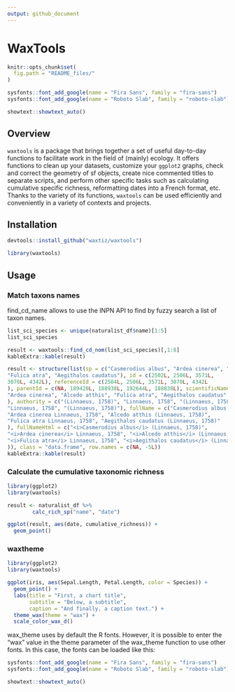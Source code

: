 ```yaml
---
output: github_document
---
```


<!-- README.md is generated from README.Rmd. Please edit that file -->

WaxTools
======

```r
knitr::opts_chunk$set(
  fig.path = "README_files/"
)

sysfonts::font_add_google(name = "Fira Sans", family = "fira-sans")
sysfonts::font_add_google(name = "Roboto Slab", family = "roboto-slab")

showtext::showtext_auto()

```

## Overview

`waxtools` is a package that brings together a set of useful day-to-day functions to facilitate work in the field of (mainly) ecology. It offers functions to clean up your datasets, customize your `ggplot2` graphs, check and correct the geometry of sf objects, create nice commented titles to separate scripts, and perform other specific tasks such as calculating cumulative specific richness, reformatting dates into a French format, etc. Thanks to the variety of its functions, `waxtools` can be used efficiently and conveniently in a variety of contexts and projects.


## Installation
```r
devtools::install_github("waxtiz/waxtools")
```

```r
library(waxtools)
```


## Usage

### Match taxons names
find_cd_name allows to use the INPN API to find by fuzzy search a list of taxon names.

```r
list_sci_species <- unique(naturalist_df$name)[1:5]
list_sci_species
```
```r
result <- waxtools::find_cd_nom(list_sci_species)[,1:8]
kableExtra::kable(result)
```

```r
result <- structure(list(sp = c("Casmerodius albus", "Ardea cinerea", "Alcedo atthis",
"Fulica atra", "Aegithalos caudatus"), id = c(2502L, 2506L, 3571L,
3070L, 4342L), referenceId = c(2504L, 2506L, 3571L, 3070L, 4342L
), parentId = c(NA, 189420L, 188938L, 192644L, 188838L), scientificName = c("Casmerodius albus",
"Ardea cinerea", "Alcedo atthis", "Fulica atra", "Aegithalos caudatus"
), authority = c("(Linnaeus, 1758)", "Linnaeus, 1758", "(Linnaeus, 1758)",
"Linnaeus, 1758", "(Linnaeus, 1758)"), fullName = c("Casmerodius albus (Linnaeus, 1758)",
"Ardea cinerea Linnaeus, 1758", "Alcedo atthis (Linnaeus, 1758)",
"Fulica atra Linnaeus, 1758", "Aegithalos caudatus (Linnaeus, 1758)"
), fullNameHtml = c("<i>Casmerodius albus</i> (Linnaeus, 1758)",
"<i>Ardea cinerea</i> Linnaeus, 1758", "<i>Alcedo atthis</i> (Linnaeus, 1758)",
"<i>Fulica atra</i> Linnaeus, 1758", "<i>Aegithalos caudatus</i> (Linnaeus, 1758)"
)), class = "data.frame", row.names = c(NA, -5L))
kableExtra::kable(result)
```

### Calculate the cumulative taxonomic richness

```r
library(ggplot2)
library(waxtools)

result <- naturalist_df %>%
        calc_rich_sp("name", "date")

ggplot(result, aes(date, cumulative_richness)) +
  geom_point()

```

### waxtheme
```r
library(ggplot2)
library(waxtools)

ggplot(iris, aes(Sepal.Length, Petal.Length, color = Species)) +
  geom_point() +
  labs(title = "First, a chart title",
       subtitle = "Below, a subtitle",
       caption = "And finally, a caption text.") +
  theme_wax(theme = "wax") +
  scale_color_wax_d()
```

wax_theme uses by default the R fonts. However, it is possible to enter the "wax" value in the theme parameter of the wax_theme function to use other fonts. In this case, the fonts can be loaded like this:
```r
sysfonts::font_add_google(name = "Fira Sans", family = "fira-sans")
sysfonts::font_add_google(name = "Roboto Slab", family = "roboto-slab")

showtext::showtext_auto()
```

